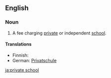 ==English==

===Noun===
{{en-noun}}

# {{North America}} A fee charging [[private]] or independent [[school]].

====Translations====
{{top}}
*Finnish: {{t-|fi|yksityiskoulu}}
*German: [[Privatschule]] {{f}}
{{bottom}}

[[ja:private school]]
